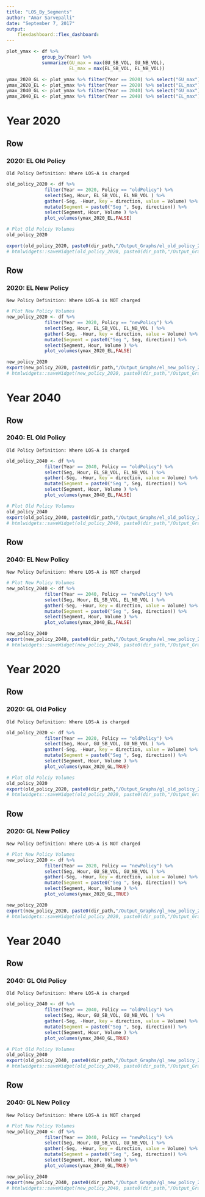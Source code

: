 ```yaml
---
title: "LOS_By_Segments"
author: "Amar Sarvepalli"
date: "September 7, 2017"
output: 
    flexdashboard::flex_dashboard:
---
```




```r
plot_ymax <- df %>% 
             group_by(Year) %>% 
             summarize(GU_max = max(GU_SB_VOL, GU_NB_VOL), 
                       EL_max = max(EL_SB_VOL, EL_NB_VOL))

ymax_2020_GL <- plot_ymax %>% filter(Year == 2020) %>% select("GU_max") %>% round(-3)
ymax_2020_EL <- plot_ymax %>% filter(Year == 2020) %>% select("EL_max") %>% round(-3)
ymax_2040_GL <- plot_ymax %>% filter(Year == 2040) %>% select("GU_max") %>% round(-3) 
ymax_2040_EL <- plot_ymax %>% filter(Year == 2040) %>% select("EL_max") %>% round(-3)

```

Year 2020 {data-navmenu="EL Volumes"}   
=====================================
Row
-------------------------------------
    
### 2020: EL Old Policy 
    Old Policy Definition: Where LOS-A is charged

```r
old_policy_2020 <- df %>%
              filter(Year == 2020, Policy == "oldPolicy") %>%
              select(Seg, Hour, EL_SB_VOL, EL_NB_VOL ) %>%
              gather(-Seg, -Hour, key = direction, value = Volume) %>%
              mutate(Segment = paste0("Seg ", Seg, direction)) %>%
              select(Segment, Hour, Volume ) %>%
              plot_volumes(ymax_2020_EL,FALSE)

# Plot Old Polciy Volumes
old_policy_2020

export(old_policy_2020, paste0(dir_path,"/Output_Graphs/el_old_policy_2020.png"))
# htmlwidgets::saveWidget(old_policy_2020, paste0(dir_path,"/Output_Graphs/el_old_policy_2020.html"))

```

Row
-------------------------------------
### 2020: EL New Policy
    New Policy Definition: Where LOS-A is NOT charged
```r
# Plot New Policy Volumes
new_policy_2020 <- df %>%
              filter(Year == 2020, Policy == "newPolicy") %>%
              select(Seg, Hour, EL_SB_VOL, EL_NB_VOL ) %>%
              gather(-Seg, -Hour, key = direction, value = Volume) %>%
              mutate(Segment = paste0("Seg ", Seg, direction)) %>%
              select(Segment, Hour, Volume ) %>%
              plot_volumes(ymax_2020_EL,FALSE)

new_policy_2020
export(new_policy_2020, paste0(dir_path,"/Output_Graphs/el_new_policy_2020.png"))
# htmlwidgets::saveWidget(new_policy_2020, paste0(dir_path,"/Output_Graphs/el_new_policy_2020.html"))
```



Year 2040 {data-navmenu="EL Volumes"}   
=====================================
Row
-------------------------------------
    
### 2040: EL Old Policy 
    Old Policy Definition: Where LOS-A is charged    
```r
old_policy_2040 <- df %>% 
              filter(Year == 2040, Policy == "oldPolicy") %>%
              select(Seg, Hour, EL_SB_VOL, EL_NB_VOL ) %>% 
              gather(-Seg, -Hour, key = direction, value = Volume) %>%
              mutate(Segment = paste0("Seg ", Seg, direction)) %>%
              select(Segment, Hour, Volume ) %>% 
              plot_volumes(ymax_2040_EL,FALSE)

# Plot Old Policy Volumes
old_policy_2040
export(old_policy_2040, paste0(dir_path,"/Output_Graphs/el_old_policy_2040.png"))
# htmlwidgets::saveWidget(old_policy_2040, paste0(dir_path,"/Output_Graphs/el_old_policy_2040.html"))

```
   
Row
-------------------------------------
### 2040: EL New Policy 
    New Policy Definition: Where LOS-A is NOT charged 
```r
# Plot New Policy Volumes
new_policy_2040 <- df %>% 
              filter(Year == 2040, Policy == "newPolicy") %>%
              select(Seg, Hour, EL_SB_VOL, EL_NB_VOL ) %>% 
              gather(-Seg, -Hour, key = direction, value = Volume) %>%
              mutate(Segment = paste0("Seg ", Seg, direction)) %>%
              select(Segment, Hour, Volume ) %>%
              plot_volumes(ymax_2040_EL,FALSE)

new_policy_2040 
export(new_policy_2040, paste0(dir_path,"/Output_Graphs/el_new_policy_2040.png"))
# htmlwidgets::saveWidget(new_policy_2040, paste0(dir_path,"/Output_Graphs/el_new_policy_2040.html"))

```



Year 2020 {data-navmenu="GL Volumes"}   
=====================================
Row
-------------------------------------
    
### 2020: GL Old Policy 
    Old Policy Definition: Where LOS-A is charged

```r
old_policy_2020 <- df %>%
              filter(Year == 2020, Policy == "oldPolicy") %>%
              select(Seg, Hour, GU_SB_VOL, GU_NB_VOL ) %>%
              gather(-Seg, -Hour, key = direction, value = Volume) %>%
              mutate(Segment = paste0("Seg ", Seg, direction)) %>%
              select(Segment, Hour, Volume ) %>%
              plot_volumes(ymax_2020_GL,TRUE)

# Plot Old Polciy Volumes
old_policy_2020
export(old_policy_2020, paste0(dir_path,"/Output_Graphs/gl_old_policy_2020.png"))
# htmlwidgets::saveWidget(old_policy_2020, paste0(dir_path,"/Output_Graphs/gl_old_policy_2040.html"))

```

Row
-------------------------------------
### 2020: GL New Policy
    New Policy Definition: Where LOS-A is NOT charged
```r
# Plot New Policy Volumes
new_policy_2020 <- df %>%
              filter(Year == 2020, Policy == "newPolicy") %>%
              select(Seg, Hour, GU_SB_VOL, GU_NB_VOL ) %>%
              gather(-Seg, -Hour, key = direction, value = Volume) %>%
              mutate(Segment = paste0("Seg ", Seg, direction)) %>%
              select(Segment, Hour, Volume ) %>%
              plot_volumes(ymax_2020_GL,TRUE)

new_policy_2020
export(new_policy_2020, paste0(dir_path,"/Output_Graphs/gl_new_policy_2020.png"))
# htmlwidgets::saveWidget(old_policy_2020, paste0(dir_path,"/Output_Graphs/gl_new_policy_2020.html"))

```



Year 2040 {data-navmenu="GL Volumes"}   
=====================================
Row
-------------------------------------
    
### 2040: GL Old Policy 
    Old Policy Definition: Where LOS-A is charged    
```r
old_policy_2040 <- df %>% 
              filter(Year == 2040, Policy == "oldPolicy") %>%
              select(Seg, Hour, GU_SB_VOL, GU_NB_VOL ) %>% 
              gather(-Seg, -Hour, key = direction, value = Volume) %>%
              mutate(Segment = paste0("Seg ", Seg, direction)) %>%
              select(Segment, Hour, Volume ) %>% 
              plot_volumes(ymax_2040_GL,TRUE)

# Plot Old Policy Volumes
old_policy_2040
export(old_policy_2040, paste0(dir_path,"/Output_Graphs/gl_new_policy_2040.png"))
# htmlwidgets::saveWidget(old_policy_2040, paste0(dir_path,"/Output_Graphs/gl_new_policy_2040.html"))


```
   
Row
-------------------------------------
### 2040: GL New Policy 
    New Policy Definition: Where LOS-A is NOT charged 
```r
# Plot New Policy Volumes
new_policy_2040 <- df %>% 
              filter(Year == 2040, Policy == "newPolicy") %>%
              select(Seg, Hour, GU_SB_VOL, GU_NB_VOL ) %>% 
              gather(-Seg, -Hour, key = direction, value = Volume) %>%
              mutate(Segment = paste0("Seg ", Seg, direction)) %>%
              select(Segment, Hour, Volume ) %>% 
              plot_volumes(ymax_2040_GL,TRUE)

new_policy_2040
export(new_policy_2040, paste0(dir_path,"/Output_Graphs/gl_new_policy_2040.png"))
# htmlwidgets::saveWidget(new_policy_2040, paste0(dir_path,"/Output_Graphs/gl_new_policy_2040.html"))
```


